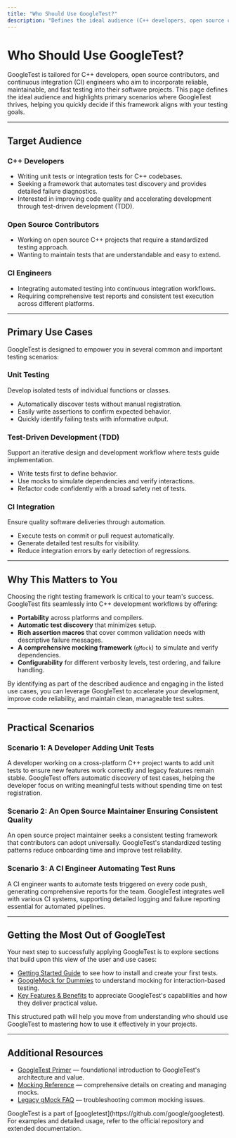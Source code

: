 ```yaml
---
title: "Who Should Use GoogleTest?"
description: "Defines the ideal audience (C++ developers, open source contributors, CI engineers) and primary use cases (unit testing, test-driven development, CI integration) to set clear expectations and target scenarios."
---
```


# Who Should Use GoogleTest?

GoogleTest is tailored for C++ developers, open source contributors, and continuous integration (CI) engineers who aim to incorporate reliable, maintainable, and fast testing into their software projects. This page defines the ideal audience and highlights primary scenarios where GoogleTest thrives, helping you quickly decide if this framework aligns with your testing goals.

---

## Target Audience

### C++ Developers
- Writing unit tests or integration tests for C++ codebases.
- Seeking a framework that automates test discovery and provides detailed failure diagnostics.
- Interested in improving code quality and accelerating development through test-driven development (TDD).

### Open Source Contributors
- Working on open source C++ projects that require a standardized testing approach.
- Wanting to maintain tests that are understandable and easy to extend.

### CI Engineers
- Integrating automated testing into continuous integration workflows.
- Requiring comprehensive test reports and consistent test execution across different platforms.

---

## Primary Use Cases

GoogleTest is designed to empower you in several common and important testing scenarios:

### Unit Testing
Develop isolated tests of individual functions or classes.
- Automatically discover tests without manual registration.
- Easily write assertions to confirm expected behavior.
- Quickly identify failing tests with informative output.

### Test-Driven Development (TDD)
Support an iterative design and development workflow where tests guide implementation.
- Write tests first to define behavior.
- Use mocks to simulate dependencies and verify interactions.
- Refactor code confidently with a broad safety net of tests.

### CI Integration
Ensure quality software deliveries through automation.
- Execute tests on commit or pull request automatically.
- Generate detailed test results for visibility.
- Reduce integration errors by early detection of regressions.

---

## Why This Matters to You

Choosing the right testing framework is critical to your team's success. GoogleTest fits seamlessly into C++ development workflows by offering:

- **Portability** across platforms and compilers.
- **Automatic test discovery** that minimizes setup.
- **Rich assertion macros** that cover common validation needs with descriptive failure messages.
- **A comprehensive mocking framework** (`gMock`) to simulate and verify dependencies.
- **Configurability** for different verbosity levels, test ordering, and failure handling.

By identifying as part of the described audience and engaging in the listed use cases, you can leverage GoogleTest to accelerate your development, improve code reliability, and maintain clean, manageable test suites.

---

## Practical Scenarios

### Scenario 1: A Developer Adding Unit Tests
A developer working on a cross-platform C++ project wants to add unit tests to ensure new features work correctly and legacy features remain stable. GoogleTest offers automatic discovery of test cases, helping the developer focus on writing meaningful tests without spending time on test registration.

### Scenario 2: An Open Source Maintainer Ensuring Consistent Quality
An open source project maintainer seeks a consistent testing framework that contributors can adopt universally. GoogleTest's standardized testing patterns reduce onboarding time and improve test reliability.

### Scenario 3: A CI Engineer Automating Test Runs
A CI engineer wants to automate tests triggered on every code push, generating comprehensive reports for the team. GoogleTest integrates well with various CI systems, supporting detailed logging and failure reporting essential for automated pipelines.

---

## Getting the Most Out of GoogleTest

Your next step to successfully applying GoogleTest is to explore sections that build upon this view of the user and use cases:

- [Getting Started Guide](./getting-started/quickstart-integration/getting-started) to see how to install and create your first tests.
- [GoogleMock for Dummies](./guides/getting-started/first-mock-example) to understand mocking for interaction-based testing.
- [Key Features & Benefits](./overview/product-intro-value/features-and-benefits) to appreciate GoogleTest's capabilities and how they deliver practical value.

This structured path will help you move from understanding who should use GoogleTest to mastering how to use it effectively in your projects.

---

## Additional Resources

- [GoogleTest Primer](./overview/product-intro-value/what-is-googletest) — foundational introduction to GoogleTest's architecture and value.
- [Mocking Reference](./docs/reference/mocking.md) — comprehensive details on creating and managing mocks.
- [Legacy gMock FAQ](./docs/gmock_faq.md) — troubleshooting common mocking issues.


<Info>
GoogleTest is a part of [googletest](https://github.com/google/googletest). For examples and detailed usage, refer to the official repository and extended documentation.
</Info>
